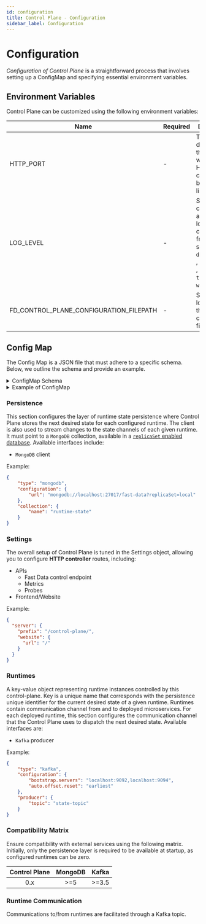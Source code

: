 ```yaml
---
id: configuration
title: Control Plane - Configuration
sidebar_label: Configuration
---
```



# Configuration

_Configuration of Control Plane_ is a straightforward process that involves setting up a ConfigMap and specifying essential environment variables.

## Environment Variables

Control Plane can be customized using the following environment variables:

| Name                                    | Required | Description                                                                                                                                                               | Default Value                              |
|-----------------------------------------|----------|---------------------------------------------------------------------------------------------------------------------------------------------------------------------------|--------------------------------------------|
| HTTP_PORT                               | -        | This variable determines the TCP port where the  ** HTTP controller **  binds its listener.                                                                               | 3000                                       |
| LOG_LEVEL                               | -        | Specify the centralized application log level, choosing from options such as  ` debug ` ,  ` error ` ,  ` fatal ` ,  ` info ` ,  ` silent ` ,  ` trace ` , or  ` warn ` . | `info`                                     |
| FD_CONTROL_PLANE_CONFIGURATION_FILEPATH | -        | Set the location of the configuration file.                                                                                                                               | ` ~/.fd/control-plane/configuration.json ` |
## Config Map

The Config Map is a JSON file that must adhere to a specific schema. Below, we outline the schema and provide an example.

<details><summary>ConfigMap Schema</summary>
<p>

```json
{
    "type": "object",
    "title": "Control Plane Configuration",
    "description": "Json schema for the control-plane configuration file. File is by default loaded at **~/.fd/control-plane/configuration.json**. Default location can be configured using the environment variable **FD\\_CONTROL_PLANE\\_CONFIGURATION\\_FILEPATH**.",
    "examples": [
        {
            "runtimes": {
                "runtime-1": {
                    "channels": {
                        "state": {
                            "type": "kafka",
                            "configuration": {
                                "bootstrap.servers": "localhost:9094",
                                "allow.auto.create.topics": "true"
                            },
                            "producer": {
                                "topic": "state"
                            }
                        }
                    }
                }
            },
            "persistence": {
                "type": "mongodb",
                "configuration": {
                    "url": "mongodb://localhost:27017/fast-data?replicaSet=local"
                },
                "collection": {
                    "name": "runtime-state"
                }
            }
        },
        {
            "runtimes": {
                "runtime-1": {
                    "channels": {
                        "state": {
                            "type": "kafka",
                            "configuration": {
                                "bootstrap.servers": "localhost:9094",
                                "allow.auto.create.topics": "true"
                            },
                            "producer": {
                                "topic": "state"
                            }
                        }
                    }
                },
                "runtime-2": {
                    "channels": {
                        "state": {
                            "type": "kafka",
                            "configuration": {
                                "bootstrap.servers": "{{KAFKA_BROKERS}}",
                                "client.id": "fd-tests.{{ENVIRONMENT_TO_DEPLOY}}.new-rtu-atm-0004-consumer",
                                "sasl.jaas.config": "org.apache.kafka.common.security.scram.ScramLoginModule required username=\"{{KAFKA_SASL_USERNAME}}\" password=\"{{KAFKA_SASL_PASSWORD}}\"",
                                "sasl.mechanism": "SCRAM-SHA-256",
                                "security.protocol": "SASL_SSL"
                            },
                            "producer": {
                                "topic": "state"
                            }
                        }
                    }
                }
            },
            "persistence": {
                "type": "mongodb",
                "configuration": {
                    "url": "{{MONGODB_URL}}"
                },
                "collection": {
                    "name": "state-collection"
                }
            },
            "settings": {
                "server": {
                    "prefix": "/control-plane/",
                    "apis": {
                        "controllers": {
                            "fast-data": "/my-awesome-controller"
                        }
                    },
                    "website": {
                        "url": "/__frontend/"
                    }
                }
            }
        }
    ],
    "required": [
        "persistence",
        "runtimes"
    ],
    "properties": {
        "runtimes": {
            "examples": [
                {
                    "runtime-1": {
                        "channels": {
                            "state": {
                                "type": "kafka",
                                "configuration": {
                                    "bootstrap.servers": "localhost:9094",
                                    "allow.auto.create.topics": "true"
                                },
                                "producer": {
                                    "topic": "state"
                                }
                            }
                        }
                    }
                }
            ],
            "type": "object",
            "description": "A key-value object representing runtime instances controlled by this control-plane. Key is a unique name that corresponds with the persistence unique identifier for the current desired state of a given runtime. Runtimes contain communication channel from and to deployed microservices.",
            "minProperties": 1,
            "additionalProperties": {
                "type": "object",
                "title": "Runtime",
                "required": [
                    "channels"
                ],
                "properties": {
                    "channels": {
                        "description": "Communication channels from and to deployed microservices composing this runtime",
                        "type": "object",
                        "required": [
                            "state"
                        ],
                        "properties": {
                            "state": {
                                "description": "Channel from control-plane to runtime deployed microservices used to convey the next desired state of the runtime. Used primarily to switch on and off service features.",
                                "title": "StateChannel",
                                "oneOf": [
                                    {
                                        "description": "Kafka client configuration for consumer, producer, or admin client",
                                        "title": "KafkaConnection",
                                        "examples": [
                                            {
                                                "type": "kafka",
                                                "configuration": {
                                                    "bootstrap.servers": "localhost:9092,localhost:9094",
                                                    "auto.offset.reset": "earliest"
                                                },
                                                "producer": {
                                                    "topic": "state-topic"
                                                }
                                            }
                                        ],
                                        "type": "object",
                                        "required": [
                                            "producer",
                                            "configuration"
                                        ],
                                        "properties": {
                                            "type": {
                                                "const": "kafka"
                                            },
                                            "configuration": {
                                                "type": "object",
                                                "description": "Kafka driver configurations. See <https://docs.confluent.io/platform/current/installation/configuration/producer-configs.html>",
                                                "required": [
                                                    "bootstrap.servers"
                                                ],
                                                "properties": {
                                                    "bootstrap.servers": {
                                                        "type": "string",
                                                        "description": "A list of host/port pairs to use for establishing the initial connection to the Kafka cluster. See <https://docs.confluent.io/platform/current/installation/configuration/producer-configs.html#bootstrap-servers>"
                                                    },
                                                    "client.id": {
                                                        "type": "string"
                                                    },
                                                    "security.protocol": {
                                                        "type": "string",
                                                        "enum": [
                                                            "PLAINTEXT",
                                                            "SSL",
                                                            "SASL_PLAINTEXT",
                                                            "SASL_SSL"
                                                        ]
                                                    },
                                                    "sasl.mechanism": {
                                                        "type": "string",
                                                        "enum": [
                                                            "PLAIN",
                                                            "SCRAM-SHA-256",
                                                            "SCRAM-SHA-512",
                                                            "OAUTHBEARER"
                                                        ]
                                                    },
                                                    "sasl.username": {
                                                        "type": "string"
                                                    },
                                                    "sasl.password": {
                                                        "type": "string"
                                                    },
                                                    "sasl.jaas.config": {
                                                        "type": "string"
                                                    },
                                                    "sasl.login.callback.handler.class": {
                                                        "type": "string"
                                                    },
                                                    "session.timeout.ms": {
                                                        "type": "integer"
                                                    },
                                                    "auto.offset.reset": {
                                                        "type": "string",
                                                        "enum": [
                                                            "earliest",
                                                            "latest"
                                                        ]
                                                    },
                                                    "allow.auto.create.topics": {
                                                        "type": "string",
                                                        "enum": [
                                                            "true",
                                                            "false"
                                                        ],
                                                        "default": "false"
                                                    },
                                                    "enable.auto.commit": {
                                                        "type": "string",
                                                        "enum": [
                                                            "true",
                                                            "false"
                                                        ],
                                                        "default": "true"
                                                    }
                                                },
                                                "additionalProperties": {
                                                    "type": "string"
                                                }
                                            },
                                            "producer": {
                                                "description": "Kafka producer specific configuration",
                                                "type": "object",
                                                "required": [
                                                    "topic"
                                                ],
                                                "properties": {
                                                    "topic": {
                                                        "description": "The name of the topic to send messages to",
                                                        "type": "string"
                                                    }
                                                }
                                            }
                                        }
                                    }
                                ]
                            },
                            "request": {
                                "description": "reserved keyword",
                                "title": "RequestChannel",
                                "$comment": "TBD: channel used by slave replicas to mirror user requests to master"
                            },
                            "feedback": {
                                "description": "reserved keyword",
                                "title": "FeedbackChannel",
                                "$comment": "TBD: channel used by runtime to inform control-plane of its status"
                            }
                        }
                    },
                    "configuration": {
                        "description": "reserved keyword",
                        "$comment": "TBD: here the fast-data config for the selected runtime"
                    }
                }
            }
        },
        "persistence": {
            "description": "Configuration of the persistence layer where control-plane stores the next desired state for each configured runtime. The client is also used to stream changes to the state channels of each given runtime.",
            "examples": [
                {
                    "type": "mongodb",
                    "configuration": {
                        "url": "mongodb://localhost:27017/fast-data?replicaSet=local"
                    },
                    "collection": {
                        "name": "runtime-state"
                    }
                }
            ],
            "oneOf": [
                {
                    "title": "MongodbConnection",
                    "type": "object",
                    "description": "interface of a mongodb connection which is generally accepted by fast-data",
                    "required": [
                        "collection",
                        "configuration"
                    ],
                    "properties": {
                        "type": {
                            "const": "mongodb"
                        },
                        "configuration": {
                            "description": "Mongodb driver configurations.",
                            "type": "object",
                            "required": [
                                "url"
                            ],
                            "properties": {
                                "url": {
                                    "description": "Mongodb connection string.",
                                    "type": "string"
                                },
                                "database": {
                                    "description": "Mongodb database to override default inferred by connection string.",
                                    "type": "string"
                                }
                            }
                        },
                        "collection": {
                            "type": "object",
                            "required": [
                                "name"
                            ],
                            "properties": {
                                "name": {
                                    "type": "string"
                                },
                                "updates": {
                                    "type": "object",
                                    "description": "When mongodb connection is direct, instead of a collection `watch` <https://www.mongodb.com/docs/manual/reference/method/db.collection.watch/>, the persistence layer polls the collection with a given `updates.millis` interval",
                                    "properties": {
                                        "millis": {
                                            "default": 2000,
                                            "type": "number"
                                        }
                                    }
                                }
                            },
                            "description": "Mongodb collection fine tunings."
                        }
                    }
                }
            ]
        },
        "settings": {
            "examples": [
                {
                    "server": {
                        "prefix": "/control-plane/"
                    }
                }
            ],
            "type": "object",
            "title": "Settings",
            "description": "Control-plane general settings.",
            "properties": {
                "server": {
                    "description": "HTTP server settings.",
                    "type": "object",
                    "title": "ServerConfig",
                    "properties": {
                        "prefix": {
                            "description": "Specifies the endpoint prefix for the HTTP server. All endpoints will be exposed under this prefix. For example, if the prefix is set to '/api/', the endpoint '/users' will be accessible as '/api/users'.",
                            "type": "string",
                            "pattern": "^/([^#?]+/)?$",
                            "default": "/"
                        },
                        "apis": {
                            "type": "object",
                            "description": "Configurations for api endpoints",
                            "properties": {
                                "probes": {
                                    "description": "Configurations for probes and metrics that are exposed by the service to allow k8s to perform healthcheck",
                                    "type": "object",
                                    "properties": {
                                        "prefix": {
                                            "description": "Specifies the probes prefix. It is appended to the overall HTTP server prefix, if any.",
                                            "type": "string",
                                            "pattern": "^/([^#?]+/)?$",
                                            "default": "/-/"
                                        },
                                        "metrics": {
                                            "description": "GET-only endpoint exposing Prometheus compliant metrics",
                                            "type": "string",
                                            "pattern": "^/([^#?]+/?)?$",
                                            "default": "/metrics"
                                        },
                                        "readiness": {
                                            "description": "Readiness probe returning either 200 or 503",
                                            "type": "string",
                                            "pattern": "^/([^#?]+/?)?$",
                                            "default": "/ready"
                                        },
                                        "healthcheck": {
                                            "description": "Health probe returning either 200 or 503",
                                            "type": "string",
                                            "pattern": "^/([^#?]+/?)?$",
                                            "default": "/healthz"
                                        }
                                    }
                                },
                                "controllers": {
                                    "description": "Configurations for controller apis",
                                    "type": "object",
                                    "properties": {
                                        "prefix": {
                                            "description": "Specifies the controllers prefix. It is appended to the overall HTTP server prefix, if any.",
                                            "type": "string",
                                            "pattern": "^/([^#?]+/)?$",
                                            "default": "/"
                                        },
                                        "fast-data": {
                                            "description": "JsonRPC endpoint that receives commands to alter a runtime state. Commands must conform with the <a href=\"https://git.tools.mia-platform.eu/platform/fast-data/control-plane/control-plane/-/blob/main/schemas/jsonrpc-request-2.0.schema.json\" target=\"_blank\">Json RPC</a>.",
                                            "type": "string",
                                            "pattern": "^/([^#?]+/?)?$",
                                            "default": "/fast-data"
                                        }
                                    }
                                }
                            }
                        },
                        "website": {
                            "description": "Configurations for the website static endpoint",
                            "type": "object",
                            "properties": {
                                "url": {
                                    "description": "Endpoint that serves the frontend static files",
                                    "type": "string",
                                    "pattern": "^/([^#?]+/)?$",
                                    "default": "/website/"
                                },
                                "root": {
                                    "description": "Folder where static files are located",
                                    "type": "string",
                                    "pattern": "^\\.?/([^#?]+/?)?$",
                                    "default": "./website"
                                }
                            }
                        }
                    }
                }
            }
        }
    }
}
```

</p>
</details>

<details><summary>Example of ConfigMap</summary>
<p>

```json
{
    "runtimes": {
        "runtime-1": {
            "channels": {
                "state": {
                    "type": "kafka",
                    "configuration": {
                        "bootstrap.servers": "localhost:9094",
                        "allow.auto.create.topics": "true"
                    },
                    "producer": {
                        "topic": "state"
                    }
                }
            }
        }
    },
    "persistence": {
        "type": "mongodb",
        "configuration": {
            "url": "mongodb://localhost:27017/fast-data?replicaSet=local"
        },
        "collection": {
            "name": "runtime-state"
        }
    },
    "settings": {
        "server": {
            "prefix": "/control-plane/",
            "apis": {
                "controllers": {
                    "fast-data": "/my-awesome-controller"
                }
            },
            "website": {
                "url": "/__frontend/"
            }
        }
    }
}
```

</p>
</details>

<Tabs>

<TabItem value="persistence" label="Persistence" default>

### Persistence

This section configures the layer of runtime state persistence where Control Plane stores the next desired state for each configured runtime.
The client is also used to stream changes to the state channels of each given runtime.
It must point to a `MongoDB` collection, available in a [`replicaSet` enabled database](https://www.mongodb.com/docs/manual/replication/). Available interfaces include:

- `MongoDB` client

Example:

```json
{
    "type": "mongodb",
    "configuration": {
        "url": "mongodb://localhost:27017/fast-data?replicaSet=local"
    },
    "collection": {
        "name": "runtime-state"
    }
}
```

</TabItem>

<TabItem value="settings" label="Settings">

### Settings

The overall setup of Control Plane is tuned in the Settings object, allowing you to configure **HTTP controller** routes, including:

- APIs
  - Fast Data control endpoint
  - Metrics
  - Probes
- Frontend/Website

Example:

```json
{
  "server": {
    "prefix": "/control-plane/",
    "website": {
      "url": "/"
    }
  }
}
```

</TabItem>

<TabItem value="runtimes" label="Runtimes">

### Runtimes

A key-value object representing runtime instances controlled by this control-plane.
Key is a unique name that corresponds with the persistence unique identifier for the current desired state of a given runtime.
Runtimes contain communication channel from and to deployed microservices.
For each deployed runtime, this section configures the communication channel that the Control Plane uses to dispatch the next desired state.
Available interfaces are:

- `Kafka` producer

Example:

```json
{
    "type": "kafka",
    "configuration": {
        "bootstrap.servers": "localhost:9092,localhost:9094",
        "auto.offset.reset": "earliest"
    },
    "producer": {
        "topic": "state-topic"
    }
}
```

</TabItem>

</Tabs>

### Compatibility Matrix

Ensure compatibility with external services using the following matrix. Initially, only the persistence layer is required to be available at startup, as configured runtimes can be zero.

| Control Plane | MongoDB | Kafka |
|:-------------:|:-------:|:-----:|
|      0.x      |  >=5    | >=3.5 |

### Runtime Communication

Communications to/from runtimes are facilitated through a Kafka topic.


